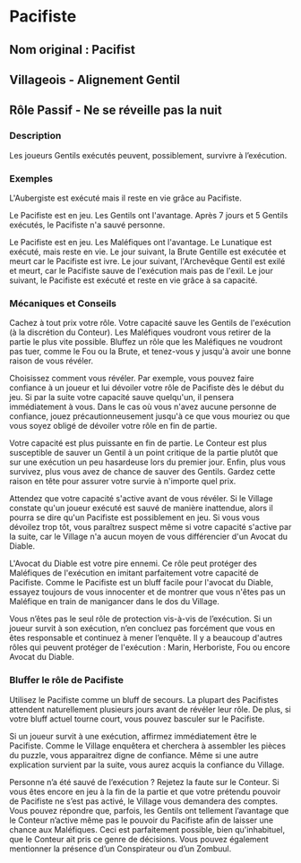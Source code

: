 # Pacifiste 

## Nom original : Pacifist

## Villageois - Alignement Gentil

## Rôle Passif - Ne se réveille pas la nuit

### Description

Les joueurs Gentils exécutés peuvent, possiblement, survivre à l’exécution.

### Exemples

L'Aubergiste est exécuté mais il reste en vie grâce au Pacifiste.

Le Pacifiste est en jeu. Les Gentils ont l'avantage. Après 7 jours et 5 Gentils exécutés, le Pacifiste n'a sauvé personne.

Le Pacifiste est en jeu. Les Maléfiques ont l'avantage. Le Lunatique est exécuté, mais reste en vie. Le jour suivant, la Brute Gentille est exécutée et meurt car le Pacifiste est ivre. Le jour suivant, l'Archevêque Gentil est exilé et meurt, car le Pacifiste sauve de l'exécution mais pas de l'exil. Le jour suivant, le Pacifiste est exécuté et reste en vie grâce à sa capacité.

### Mécaniques et Conseils

Cachez à tout prix votre rôle. Votre capacité sauve les Gentils de l'exécution (à la discrétion du Conteur). Les Maléfiques voudront vous retirer de la partie le plus vite possible. Bluffez un rôle que les Maléfiques ne voudront pas tuer, comme le Fou ou la Brute, et tenez-vous y jusqu'à avoir une bonne raison de vous révéler.

Choisissez comment vous révéler. Par exemple, vous pouvez faire confiance à un joueur et lui dévoiler votre rôle de Pacifiste dès le début du jeu. Si par la suite votre capacité sauve quelqu'un, il pensera immédiatement à vous. Dans le cas où vous n'avez aucune personne de confiance, jouez précautionneusement jusqu'à ce que vous mouriez ou que vous soyez obligé de dévoiler votre rôle en fin de partie.

Votre capacité est plus puissante en fin de partie. Le Conteur est plus susceptible de sauver un Gentil à un point critique de la partie plutôt que sur une exécution un peu hasardeuse lors du premier jour. Enfin, plus vous survivez, plus vous avez de chance de sauver des Gentils. Gardez cette raison en tête pour assurer votre survie à n'importe quel prix.

Attendez que votre capacité s'active avant de vous révéler. Si le Village constate qu'un joueur exécuté est sauvé de manière inattendue, alors il pourra se dire qu'un Pacifiste est possiblement en jeu. Si vous vous dévoilez trop tôt, vous paraîtrez suspect même si votre capacité s'active par la suite, car le Village n'a aucun moyen de vous différencier d'un Avocat du Diable.

L'Avocat du Diable est votre pire ennemi. Ce rôle peut protéger des Maléfiques de l'exécution en imitant parfaitement votre capacité de Pacifiste. Comme le Pacifiste est un bluff facile pour l'avocat du Diable, essayez toujours de vous innocenter et de montrer que vous n'êtes pas un Maléfique en train de manigancer dans le dos du Village.

Vous n’êtes pas le seul rôle de protection vis-à-vis de l’exécution. Si un joueur survit à son exécution, n’en concluez pas forcément que vous en êtes responsable et continuez à mener l’enquête. Il y a beaucoup d'autres rôles qui peuvent protéger de l'exécution : Marin, Herboriste, Fou ou encore Avocat du Diable.

### Bluffer le rôle de Pacifiste

Utilisez le Pacifiste comme un bluff de secours. La plupart des Pacifistes attendent naturellement plusieurs jours avant de révéler leur rôle. De plus, si votre bluff actuel tourne court, vous pouvez basculer sur le Pacifiste.

Si un joueur survit à une exécution, affirmez immédiatement être le Pacifiste. Comme le Village enquêtera et cherchera à assembler les pièces du puzzle, vous apparaitrez digne de confiance. Même si une autre explication survient par la suite, vous aurez acquis la confiance du Village.

Personne n’a été sauvé de l’exécution ? Rejetez la faute sur le Conteur. Si vous êtes encore en jeu à la fin de la partie et que votre prétendu pouvoir de Pacifiste ne s’est pas activé, le Village vous demandera des comptes. Vous pouvez répondre que, parfois, les Gentils ont tellement l’avantage que le Conteur n’active même pas le pouvoir du Pacifiste afin de laisser une chance aux Maléfiques. Ceci est parfaitement possible, bien qu'inhabituel, que le Conteur ait pris ce genre de décisions. Vous pouvez également mentionner la présence d’un Conspirateur ou d’un Zombuul.

